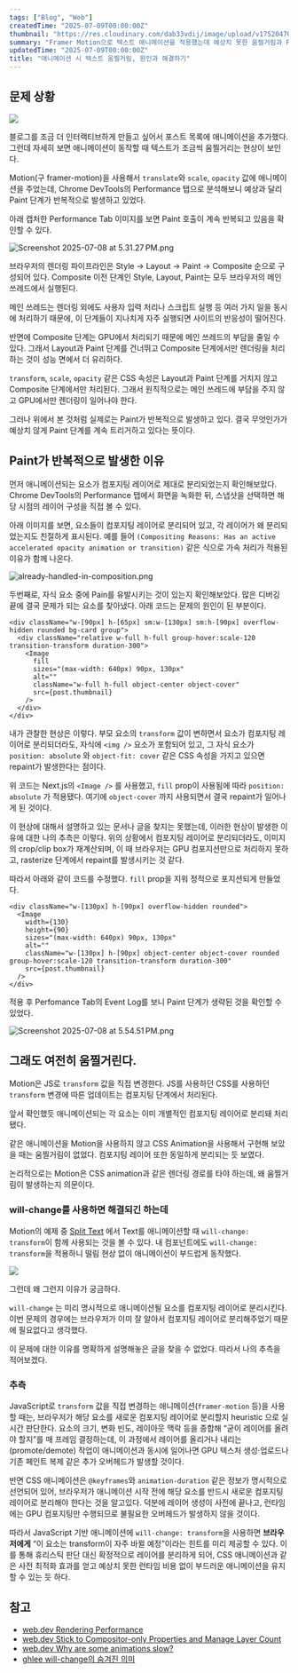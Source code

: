 ```yaml
---
tags: ["Blog", "Web"]
createdTime: "2025-07-09T00:00:00Z"
thumbnail: "https://res.cloudinary.com/dab33vdij/image/upload/v1752047052/%E1%84%89%E1%85%B1%E1%86%B8%E1%84%8C%E1%85%B5%E1%84%8B%E1%85%A1%E1%86%AD%E1%84%8B%E1%85%B3%E1%86%AB%E1%84%83%E1%85%A6_rz25xn.jpg"
summary: "Framer Motion으로 텍스트 애니메이션을 적용했는데 예상치 못한 움찔거림과 Paint가 발생한 이유를 렌더링 파이프라인 관점에서 디버깅해봤다"
updatedTime: "2025-07-09T00:00:00Z"
title: "애니메이션 시 텍스트 움찔거림, 원인과 해결하기"
---
```


## 문제 상황

![](https://res.cloudinary.com/dab33vdij/image/upload/v1752046431/shakky_mnxkco.gif)

블로그를 조금 더 인터랙티브하게 만들고 싶어서 포스트 목록에 애니메이션을 추가했다. 그런데 자세히 보면 애니메이션이 동작할 때 텍스트가 조금씩 움찔거리는 현상이 보인다.

Motion(구 framer-motion)을 사용해서 `translate`와 `scale`, `opacity` 값에 애니메이션을 주었는데, Chrome DevTools의 Performance 탭으로 분석해보니 예상과 달리 Paint 단계가 반복적으로 발생하고 있었다.

아래 캡처한 Performance Tab 이미지를 보면 Paint 호출이 계속 반복되고 있음을 확인할 수 있다.

![Screenshot 2025-07-08 at 5.31.27 PM.png](https://res.cloudinary.com/dab33vdij/image/upload/v1752045681/perf-event-log1_vusirz.png)

브라우저의 렌더링 파이프라인은 Style → Layout → Paint → Composite 순으로 구성되어 있다. Composite 이전 단계인 Style, Layout, Paint는 모두 브라우저의 메인 쓰레드에서 실행된다.

메인 쓰레드는 렌더링 외에도 사용자 입력 처리나 스크립트 실행 등 여러 가지 일을 동시에 처리하기 때문에, 이 단계들이 지나치게 자주 실행되면 사이트의 반응성이 떨어진다.

반면에 Composite 단계는 GPU에서 처리되기 때문에 메인 쓰레드의 부담을 줄일 수 있다. 그래서 Layout과 Paint 단계를 건너뛰고 Composite 단계에서만 렌더링을 처리하는 것이 성능 면에서 더 유리하다.

`transform`, `scale`, `opacity` 같은 CSS 속성은 Layout과 Paint 단계를 거치지 않고 Composite 단계에서만 처리된다. 그래서 원칙적으로는 메인 쓰레드에 부담을 주지 않고 GPU에서만 렌더링이 일어나야 한다.

그러나 위에서 본 것처럼 실제로는 Paint가 반복적으로 발생하고 있다. 결국 무엇인가가 예상치 않게 Paint 단계를 계속 트리거하고 있다는 뜻이다.

## Paint가 반복적으로 발생한 이유

먼저 애니메이션되는 요소가 컴포지팅 레이어로 제대로 분리되었는지 확인해보았다. Chrome DevTools의 Performance 탭에서 화면을 녹화한 뒤, 스냅샷을 선택하면 해당 시점의 레이어 구성을 직접 볼 수 있다.

아래 이미지를 보면, 요소들이 컴포지팅 레이어로 분리되어 있고, 각 레이어가 왜 분리되었는지도 친절하게 표시된다. 예를 들어 `(Compositing Reasons: Has an active accelerated opacity animation or transition)` 같은 식으로 가속 처리가 적용된 이유가 함께 나온다.

![already-handled-in-composition.png](https://res.cloudinary.com/dab33vdij/image/upload/v1752045681/perf-layers_qf1c3x.png)

두번째로, 자식 요소 중에 Pain를 유발시키는 것이 있는지 확인해보았다. 많은 디버깅 끝에 결국 문제가 되는 요소를 찾아냈다. 아래 코드는 문제의 원인이 된 부분이다.

```tsx title="post-card.tsx" {4,7}
<div className="w-[90px] h-[65px] sm:w-[130px] sm:h-[90px] overflow-hidden rounded bg-card group">
  <div className="relative w-full h-full group-hover:scale-120 transition-transform duration-300">
    <Image
      fill
      sizes="(max-width: 640px) 90px, 130px"
      alt=""
      className="w-full h-full object-center object-cover"
      src={post.thumbnail}
    />
  </div>
</div>
```

내가 관찰한 현상은 이렇다. 부모 요소의 `transform` 값이 변하면서 요소가 컴포지팅 레이어로 분리되더라도, 자식에 `<img />` 요소가 포함되어 있고, 그 자식 요소가 `position: absolute` 와 `object-fit: cover` 같은 CSS 속성을 가지고 있으면 repaint가 발생한다는 점이다.

위 코드는 Next.js의 `<Image />` 를 사용했고, `fill` prop이 사용됨에 따라 `position: absolute` 가 적용됐다. 여기에 `object-cover` 까지 사용되면서 결국 repaint가 일어나게 된 것이다.

이 현상에 대해서 설명하고 있는 문서나 글을 찾지는 못했는데, 이러한 현상이 발생한 이유에 대한 나의 추측은 이렇다. 위의 상황에서 컴포지팅 레이어로 분리되더라도, 이미지의 crop/clip box가 재계산되며, 이 때 브라우저는 GPU 컴포지션만으로 처리하지 못하고, rasterize 단계에서 repaint를 발생시키는 것 같다.

따라서 아래와 같이 코드를 수정했다. `fill` prop을 지워 정적으로 포지션되게 만들었다.

```tsx title="post-card.tsx"
<div className="w-[130px] h-[90px] overflow-hidden rounded">
  <Image
    width={130}
    height={90}
    sizes="(max-width: 640px) 90px, 130px"
    alt=""
    className="w-[130px] h-[90px] object-center object-cover rounded group-hover:scale-120 transition-transform duration-300"
    src={post.thumbnail}
  />
</div>
```

적용 후 Perfomance Tab의 Event Log를 보니 Paint 단계가 생략된 것을 확인할 수 있었다.

![Screenshot 2025-07-08 at 5.54.51 PM.png](https://res.cloudinary.com/dab33vdij/image/upload/v1752045681/perf-event-log2_urgqzv.png)

## 그래도 여전히 움찔거린다.

Motion은 JS로 `transform` 값을 직접 변경한다. JS를 사용하던 CSS를 사용하던 `transform` 변경에 따른 업데이트는 컴포지팅 단계에서 처리된다.

앞서 확인했듯 애니메이션되는 각 요소는 이미 개별적인 컴포지팅 레이어로 분리돼 처리됐다.

같은 애니메이션을 Motion을 사용하지 않고 CSS Animation을 사용해서 구현해 보았을 때는 움찔거림이 없었다. 컴포지팅 레이어 또한 동일하게 분리되는 듯 보였다.

논리적으로는 Motion은 CSS animation과 같은 렌더링 경로를 타야 하는데, 왜 움찔거림이 발생하는지 의문이다.

### will-change를 사용하면 해결되긴 하는데

Motion의 예제 중 [Split Text](https://examples.motion.dev/react/split-text) 에서 Text를 애니메이션할 때 `will-change: transform`이 함께 사용되는 것을 볼 수 있다. 내 컴포넌트에도 `will-change: transform`을 적용하니 떨림 현상 없이 애니메이션이 부드럽게 동작했다.

![](https://res.cloudinary.com/dab33vdij/image/upload/v1752044122/fixed_vsgjyv.gif)

그런데 왜 그런지 이유가 궁금하다.

`will-change` 는 미리 명시적으로 애니메이션될 요소를 컴포지팅 레이어로 분리시킨다. 이번 문제의 경우에는 브라우저가 이미 잘 알아서 컴포지팅 레이어로 분리해주었기 때문에 필요없다고 생각했다.

이 문제에 대한 이유를 명확하게 설명해놓은 글을 찾을 수 없었다. 따라서 나의 추측을 적어보겠다.

### 추측

JavaScript로 `transform` 값을 직접 변경하는 애니메이션(`framer-motion` 등)을 사용할 때는, 브라우저가 해당 요소를 새로운 컴포지팅 레이어로 분리할지 heuristic 으로 실시간 판단한다. 요소의 크기, 변화 빈도, 레이아웃 맥락 등을 종합해 “굳이 레이어를 올려야 할지”를 매 프레임 결정하는데, 이 과정에서 레이어를 올리거나 내리는(promote/demote) 작업이 애니메이션과 동시에 일어나면 GPU 텍스처 생성·업로드나 기존 페인트 복제 같은 추가 오버헤드가 발생할 것이다.

반면 CSS 애니메이션은 `@keyframes`와 `animation-duration` 같은 정보가 명시적으로 선언되어 있어, 브라우저가 애니메이션 시작 전에 해당 요소를 반드시 새로운 컴포지팅 레이어로 분리해야 한다는 것을 알고있다. 덕분에 레이어 생성이 사전에 끝나고, 런타임에는 GPU 컴포지팅만 수행되므로 불필요한 오버헤드가 발생하지 않을 것이다.

따라서 JavaScript 기반 애니메이션에 `will-change: transform`을 사용하면 **브라우저에게** “이 요소는 transform이 자주 바뀔 예정”이라는 힌트를 미리 제공할 수 있다. 이를 통해 휴리스틱 판단 대신 확정적으로 레이어를 분리하게 되어, CSS 애니메이션과 같은 사전 최적화 효과를 얻고 예상치 못한 런타임 비용 없이 부드러운 애니메이션을 유지할 수 있는 듯 하다.

## 참고

- [web.dev Rendering Performance](https://web.dev/articles/rendering-performance)
- [web.dev Stick to Compositor-only Properties and Manage Layer Count](https://web.dev/articles/stick-to-compositor-only-properties-and-manage-layer-count)
- [web.dev Why are some animations slow?](https://web.dev/articles/animations-overview)
- [ghlee will-change의 숨겨진 의미](https://ghlee.dev/posts/what-will-change-really-means)
